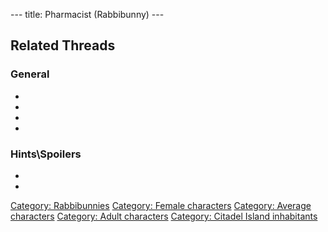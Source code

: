 ---
title: Pharmacist (Rabbibunny)
---

{{Character|
Name=The Pharmacist|
Image=Pharmacist.JPG|
Race=[[Rabbibunny]]|
Gender=Female|
Size=Medium|
Age=Adult}}


== Related Threads ==
=== General ===
* {{thread|id=4091|title=Quote #340, from Little Big Adventure 2\Twinsen's Odyssey}}
* {{thread|id=3650|title=Twinsen is having an affair?}}
* {{thread|id=3121|title=Another quotes from LBA...}}
* {{thread|id=155|title=Twinsun - a happy jolly place? I THINK NOT}}

=== Hints\Spoilers ===
* {{thread|id=3937|title=LBA2: quetch and Pharmacist}}
* {{thread|id=1413|title=Unsolved mysteries}}

{{Stub}}

[[Category: Rabbibunnies]]
[[Category: Female characters]]
[[Category: Average characters]]
[[Category: Adult characters]]
[[Category: Citadel Island inhabitants]]